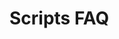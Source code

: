 # Scripts FAQ


<Cards>
  <div className="text-black" style={{ color: '#000000 !important' }}>
    <Card
      title="WackyWebM Error"
      href="faq/scripts/wackywebm-error"
      className="bg-dark-card rounded-lg flex items-center justify-center text-center border-2 border-ntts-blue-light w-[260px] h-[60px] transition-all duration-200 ease-in-out hover:border-ntts-blue-hover hover:scale-[1.02] hover:shadow-lg hover:shadow-ntts-blue/10 !text-black [&_*]:!text-black"
    ></Card>
  </div>
</Cards>